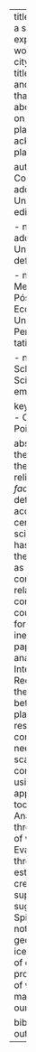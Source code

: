 ---
title: Do moral communities have a spatial dimension? A spatial exploratory analysis of places of worship and violent crime in the city of Recife, Brazil
subtitle: 
titlerunning: Moral communities and crime
authorrunning: 
thanks: | 
    Grants or other notes about the article that should go on the front 
    page should be placed here. General acknowledgments should be placed at the
    end of the article.

authors: 
- name: Edivaldo Constantino das Neves Júnior 
  address: A Department, University of XXX
  email: edivaldoconstantino@gmail.com

- name: Breno Caldas de Araujo
  address: A Department, University of XXX
  email: def@example.edu
  
- name: Tatiane Almeida de Menezes
  address: Programa de Pós-Graduação em Gestão e Economia da Saúde, Universidade Federal de Pernambuco
  email: tatianedemenezes@gmail.com

- name: Antonio Paez
  address: School of Geography and Earth Sciences, McMaster University
  email: paezha@mcmaster.ca

keywords:
- Moral communities
- Crime
- Places of worship
- Point pattern analysis
- Intensity

abstract: |
  Religious tenets of the type "thou shalt not kill" and their equivalents in many world religions have functioned as _de facto_ social policy for determining appropriate and acceptable behavior over the centuries. With the advent of the scientific study of religion, there has been a growth of interest in the role of religions to operate as moral communities. Moral communities, a concept closely related to informal social controls, are of interest in countries and regions where formal controls are weak and ineffective. The objective of this paper is to present a spatial analysis of Violent and Intentional Crime in the city of Recife in Brazil, with a focus on the possible interactions between criminal events and places of worship. Previous research into moral communities has advocated the need for analysis at different scales, and this analysis contributes to the literature by using micro-level data and appropriate spatial analytical tools for spatial point patterns. Analysis is condcuted using three different types of places of worship (Catholic, Evangelical, and Spiritist) and three types of business establishments as controls (ice cream shops, pharmacies, and supermarkets). The results suggest that Catholic and Spiritist places of worship do not project moral communities geographically more than, say, ice cream shops. The intensity of criminal events in the proximity of Evangelical places of worship, in contrast, is markedly higher than for any of our other referential events.
  
bibliography: bibliography.bib
output: rticles::springer_article
---